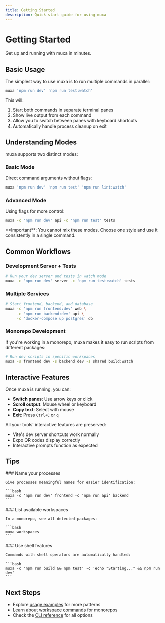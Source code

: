 ```yaml
---
title: Getting Started
description: Quick start guide for using muxa
---
```



# Getting Started

Get up and running with muxa in minutes.

## Basic Usage

The simplest way to use muxa is to run multiple commands in parallel:

```bash
muxa 'npm run dev' 'npm run test:watch'
```

This will:
1. Start both commands in separate terminal panes
2. Show live output from each command
3. Allow you to switch between panes with keyboard shortcuts
4. Automatically handle process cleanup on exit

## Understanding Modes

muxa supports two distinct modes:

### Basic Mode

Direct command arguments without flags:

```bash
muxa 'npm run dev' 'npm run test' 'npm run lint:watch'
```

### Advanced Mode

Using flags for more control:

```bash
muxa -c 'npm run dev' api -c 'npm run test' tests
```

<Callout type="warning">
**Important**: You cannot mix these modes. Choose one style and use it consistently in a single command.
</Callout>

## Common Workflows

### Development Server + Tests

```bash
# Run your dev server and tests in watch mode
muxa -c 'npm run dev' server -c 'npm run test:watch' tests
```

### Multiple Services

```bash
# Start frontend, backend, and database
muxa -c 'npm run frontend:dev' web \
     -c 'npm run backend:dev' api \
     -c 'docker-compose up postgres' db
```

### Monorepo Development

If you're working in a monorepo, muxa makes it easy to run scripts from different packages:

```bash
# Run dev scripts in specific workspaces
muxa -s frontend dev -s backend dev -s shared build:watch
```

## Interactive Features

Once muxa is running, you can:

- **Switch panes**: Use arrow keys or click
- **Scroll output**: Mouse wheel or keyboard
- **Copy text**: Select with mouse
- **Exit**: Press `Ctrl+C` or `q`

All your tools' interactive features are preserved:
- Vite's dev server shortcuts work normally
- Expo QR codes display correctly
- Interactive prompts function as expected

## Tips

<Steps>
  <Step>
    ### Name your processes
    
    Give processes meaningful names for easier identification:
    
    ```bash
    muxa -c 'npm run dev' frontend -c 'npm run api' backend
    ```
  </Step>
  
  <Step>
    ### List available workspaces
    
    In a monorepo, see all detected packages:
    
    ```bash
    muxa workspaces
    ```
  </Step>
  
  <Step>
    ### Use shell features
    
    Commands with shell operators are automatically handled:
    
    ```bash
    muxa -c 'npm run build && npm test' -c 'echo "Starting..." && npm run dev'
    ```
  </Step>
</Steps>

## Next Steps

- Explore [usage examples](/usage) for more patterns
- Learn about [workspace commands](/usage#workspace-script-support) for monorepos
- Check the [CLI reference](/cli-reference) for all options